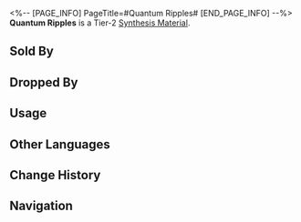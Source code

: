<%-- [PAGE_INFO]
PageTitle=#Quantum Ripples#
[END_PAGE_INFO] --%>
{{Item Infobox
|id          = 181008
|image       = Item Quantum Ripples.png{{subst:void|<!--$UPLOAD:<<SpriteOutput/ItemFigures/181008.png>-<Item Quantum Ripples.png>-<Item Icons>>-->}}
|type        = Synthesis Material
|invCategory = Other Materials
|rarity      = 2
|effect      = 
|description = Tier 2 Synthesis Material
|source1     = [[Rivet Town: Imaginary Weavers or other enemies]]
|source2     = [[Administrative District Shop]]
}}
{{Description|Ripples in the Sea of Quanta.<br />Although called "ripples," they are in fact the most basic form of energy fluctuation.<br /><br />''"Time, there's so much time."''<br />''"All the time there is."''}}
'''Quantum Ripples''' is a Tier-2 [[Synthesis Material]].

==Sold By==
{{Shop Availability}}

==Dropped By==
{{Dropped By}}

==Usage==
{{Craft Usage}}

==Other Languages==
{{Other Languages
|en   = Quantum Ripples
|zhs  = 量子涟漪
|zht  = 量子漣漪
|ja   = 量子のさざ波
|ko   = 양자의 물결
|es   = Ondas cuánticas
|fr   = Ondulations quantiques
|ru   = Квантовая рябь
|th   = Quantum Ripples
|vi   = Sóng Lượng Tử
|de   = Welle der Quanten
|id   = Quantum Ripples
|pt   = Ondas Quânticas
}}

==Change History==
{{Change History|1.0}}

==Navigation==
{{Synthesis Material Navbox}}